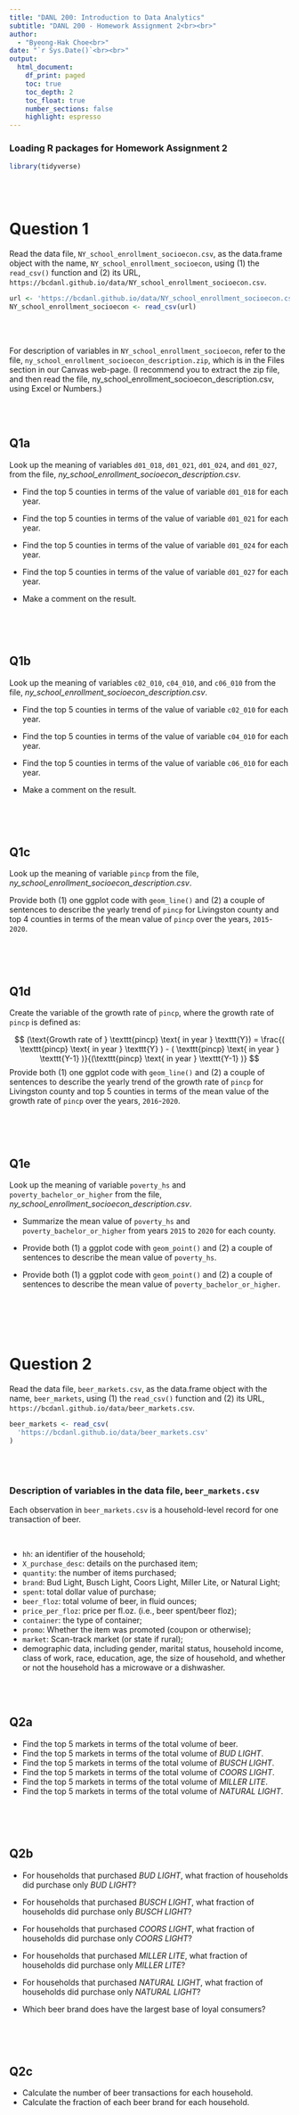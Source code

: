 ```yaml
---
title: "DANL 200: Introduction to Data Analytics"
subtitle: "DANL 200 - Homework Assignment 2<br><br>" 
author: 
  - "Byeong-Hak Choe<br>"
date: "`r Sys.Date()`<br><br>"
output: 
  html_document:
    df_print: paged
    toc: true
    toc_depth: 2
    toc_float: true
    number_sections: false
    highlight: espresso
---
```



### Loading R packages for Homework Assignment 2

```r
library(tidyverse)
```

<br><br>


# Question 1
Read the data file, `NY_school_enrollment_socioecon.csv`, as the data.frame object with the name, `NY_school_enrollment_socioecon`, using (1) the `read_csv()` function and (2) its URL, `https://bcdanl.github.io/data/NY_school_enrollment_socioecon.csv`.

```r
url <- 'https://bcdanl.github.io/data/NY_school_enrollment_socioecon.csv'
NY_school_enrollment_socioecon <- read_csv(url)
```



<br><br>

For description of variables in `NY_school_enrollment_socioecon`, refer to the file, `ny_school_enrollment_socioecon_description.zip`, which is in the Files section in our Canvas web-page. (I recommend you to extract the zip file, and then read the file, ny_school_enrollment_socioecon_description.csv, using Excel or Numbers.)


<br><br>

## Q1a
Look up the meaning of variables `d01_018`, `d01_021`, `d01_024`, and `d01_027`, from the file, *ny_school_enrollment_socioecon_description.csv*.

- Find the top 5 counties in terms of the value of variable `d01_018` for each year.

- Find the top 5 counties in terms of the value of variable `d01_021` for each year.

- Find the top 5 counties in terms of the value of variable `d01_024` for each year.

- Find the top 5 counties in terms of the value of variable `d01_027` for each year.

- Make a comment on the result.

```r

```




<br><br>

## Q1b 
Look up the meaning of variables `c02_010`, `c04_010`, and `c06_010` from the file, *ny_school_enrollment_socioecon_description.csv*.

- Find the top 5 counties in terms of the value of variable `c02_010` for each year.

- Find the top 5 counties in terms of the value of variable `c04_010` for each year.

- Find the top 5 counties in terms of the value of variable `c06_010` for each year.

- Make a comment on the result.

```r

```





<br><br>

## Q1c
Look up the meaning of variable `pincp` from the file, *ny_school_enrollment_socioecon_description.csv*.

Provide both (1) one ggplot code with `geom_line()` and (2) a couple of sentences to describe the yearly trend of `pincp` for Livingston county and top 4 counties in terms of the mean value of `pincp` over the years, `2015`-`2020`.

```r

```




<br><br>

## Q1d
Create the variable of the growth rate of `pincp`, where the growth rate of `pincp` is defined as:

$$ (\text{Growth rate of } \texttt{pincp} \text{ in year } \texttt{Y}) 
 = \frac{( \texttt{pincp} \text{ in year } \texttt{Y} ) - ( \texttt{pincp} \text{ in year } \texttt{Y-1} )}{(\texttt{pincp} \text{ in year } \texttt{Y-1} )} $$
Provide both (1) one ggplot code with `geom_line()` and (2) a couple of sentences to describe the yearly trend of the growth rate of `pincp` for Livingston county and top 5 counties in terms of the mean value of the growth rate of `pincp` over the years, `2016`-`2020`.

```r

```




<br><br>

## Q1e
Look up the meaning of variable `poverty_hs` and `poverty_bachelor_or_higher` from the file, *ny_school_enrollment_socioecon_description.csv*.

- Summarize the mean value of `poverty_hs` and `poverty_bachelor_or_higher` from years `2015` to `2020` for each county.

- Provide both (1) a ggplot code with `geom_point()` and (2) a couple of sentences to describe the mean value of `poverty_hs`.

- Provide both (1) a ggplot code with `geom_point()` and (2) a couple of sentences to describe the mean value of `poverty_bachelor_or_higher`.

```r

```



<br><br><br>


# Question 2
Read the data file, `beer_markets.csv`, as the data.frame object with the name, `beer_markets`, using (1) the `read_csv()` function and (2) its URL, `https://bcdanl.github.io/data/beer_markets.csv`.

```r
beer_markets <- read_csv(
  'https://bcdanl.github.io/data/beer_markets.csv'
)
```

<br><br>

### Description of variables in the data file, `beer_markets.csv`

Each observation in `beer_markets.csv` is a household-level record for one transaction of beer.

<br>

- `hh`: an identifier of the household;
- `X_purchase_desc`: details on the purchased item;
- `quantity`: the number of items purchased;
- `brand`: Bud Light, Busch Light, Coors Light, Miller Lite, or Natural Light;
- `spent`: total dollar value of purchase;
- `beer_floz`: total volume of beer, in fluid ounces;
- `price_per_floz`: price per fl.oz. (i.e., beer spent/beer floz);
- `container`: the type of container;
- `promo`: Whether the item was promoted (coupon or otherwise);
- `market`: Scan-track market (or state if rural);
- demographic data, including gender, marital status, household income, class of work, race, education, age, the size of household, and whether or not the household has a microwave or a dishwasher.



<br><br>


## Q2a
- Find the top 5 markets in terms of the total volume of beer.
- Find the top 5 markets in terms of the total volume of *BUD LIGHT*.
- Find the top 5 markets in terms of the total volume of *BUSCH LIGHT*.
- Find the top 5 markets in terms of the total volume of *COORS LIGHT*.
- Find the top 5 markets in terms of the total volume of *MILLER LITE*.
- Find the top 5 markets in terms of the total volume of *NATURAL LIGHT*.



```r

```


<br><br>



## Q2b
- For households that purchased *BUD LIGHT*, what fraction of households did purchase only *BUD LIGHT*?

- For households that purchased *BUSCH LIGHT*, what fraction of households did purchase only *BUSCH LIGHT*?

- For households that purchased *COORS LIGHT*, what fraction of households did purchase only *COORS LIGHT*?

- For households that purchased *MILLER LITE*, what fraction of households did purchase only *MILLER LITE*?

- For households that purchased *NATURAL LIGHT*, what fraction of households did purchase only *NATURAL LIGHT*?

- Which beer brand does have the largest base of loyal consumers?



```r

```



<br><br>

## Q2c
- Calculate the number of beer transactions for each household. 
- Calculate the fraction of each beer brand for each household.


